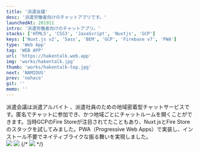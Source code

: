 ```yaml
---
title: '派遣会議'
desc: '派遣労働者向けのチャットアプリです。'
launchedAt: 201911
intro: '派遣労働者向けのチャットアプリ。'
stacks: ['HTML5', 'CSS3', 'JavaScript', 'Nuxtjs', 'GCP']
keys: ['Nuxt.js v2', 'Sass', 'BEM', 'GCP', 'Firebase v7', 'PWA']
type: 'Web App'
tag: 'WEB APP'
url: 'https://hakentalk.web.app'
img: 'works/hakentalk.jpg'
thumb: 'works/hakentalk-top.jpg'
next: 'NAMIDUS'
prev: 'nohaco'
git: ''
memo: ''
---
```


<div class='sm:my-20 my-8'>
派遣会議は派遣アルバイト 、派遣社員のための地域密着型チャットサービスです。匿名でチャットに参加でき、かつ地域ごとにチャットルームを開くことができます。当時GCPのFire Storeが注目されてたこともあり、Nuxt.jsとFire Storeのスタックを試してみました。PWA（Progressive Web Apps）で実装し、インストール不要でネイティブライクな振る舞いを実現しました。
</div>

<img class='sm:my-20 my-8' src='/img/works/hakentalk-sp-1.jpg' />
<img class='sm:my-20 my-8' src='/img/works/hakentalk-top-1.jpg' />
{/* <img class='sm:my-20 my-8' src='/img/works/hakentalk-top-2.jpg' /> */}
